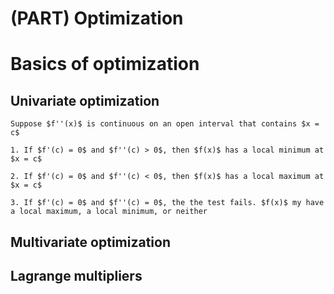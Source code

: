 
# (PART) Optimization {-}

# Basics of optimization 


## Univariate optimization 

```theorem


Suppose $f''(x)$ is continuous on an open interval that contains $x = c$  

1. If $f'(c) = 0$ and $f''(c) > 0$, then $f(x)$ has a local minimum at $x = c$  

2. If $f'(c) = 0$ and $f''(c) < 0$, then $f(x)$ has a local maximum at $x = c$  

3. If $f'(c) = 0$ and $f''(c) = 0$, the the test fails. $f(x)$ my have a local maximum, a local minimum, or neither 
```






## Multivariate optimization 


## Lagrange multipliers